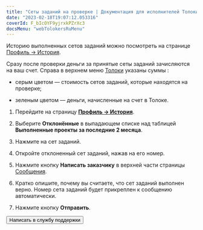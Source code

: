 ```yaml
---
title: "Сеты заданий на проверке | Документация для исполнителей Толоки"
date: "2023-02-18T19:07:12.053316"
coverId: F_bIcOYF9yjrxkPZrXc3
docsMenu: "webTolokersRuMenu"
---
```



<RuTolokersPriemkaContent1/>

Историю выполненных сетов заданий можно посмотреть на странице [Профиль → История](https://we.toloka.ai/profile/history).

<RuTolokersPriemkaContent2/>

Сразу после проверки деньги за принятые сеты заданий зачисляются на ваш счет. Справа в верхнем меню [Толоки](https://toloka.ai/tolokers/ru/) указаны суммы <img src="https://tlkfrontprod.azureedge.net/portal-production/static/uploaded/images/1677847618206/1677847618206_original_svg.svg" alt="" />:

- серым цветом — стоимость сетов заданий, которые находятся на проверке;

- зеленым цветом — деньги, начисленные на счет в Толоке.

<RuTolokersPriemkaContent3/>

1. Перейдите на страницу **[Профиль → История](https://we.toloka.ai/profile/history)**.

1. Выберите **Отклонённые** в выпадающем списке над таблицей **Выполненные проекты за последние 2 месяца**.

1. Нажмите на сет заданий.

1. Откройте отклоненный сет заданий, нажав на его номер.

1. Нажмите кнопку **Написать заказчику** в верхней части страницы [Сообщения](https://we.toloka.ai/messages).

1. Кратко опишите, почему вы считаете, что сет заданий выполнен верно. Номер сета заданий будет прикреплен к сообщению автоматически.

1. Нажмите кнопку **Отправить**.

<RuTolokersPriemkaContent4/>

<Button view="defaultInverse" size="l" type="link" url="../troubleshooting/support?form-source=priemka">Написать в службу поддержки</Button>
